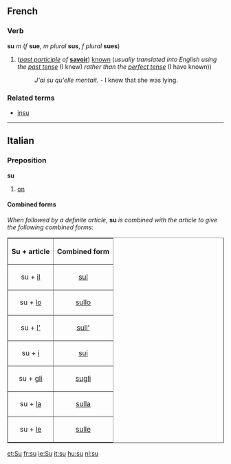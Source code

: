 ==French==
===Verb===
'''su''' ''m'' (''f'' '''sue''', ''m plural'' '''sus''', ''f plural'' '''sues''')

#(''[[past participle]] of'' '''[[savoir]]''') [[known]] (''usually translated into English using the [[past tense]]'' (I knew) ''rather than the [[perfect tense]]'' (I have known))
#:''J'ai su qu'elle mentait.'' - I knew that she was lying.

===Related terms===
*[[insu]]

----
==Italian==
===Preposition===
'''su'''

#[[on]]

====Combined forms====
''When followed by a definite article'', '''su''' ''is combined with the article to give the following combined forms'':

<table border="1" align="center" cellpadding="5">
<tr><th>Su + article<th>Combined form</tr>
<tr><td align="center">su + [[il#Italian|il]]<td align="center">[[sul#Italian|sul]]</tr>
<tr><td align="center">su + [[lo#Italian|lo]]<td align="center">[[sullo]]</tr>
<tr><td align="center">su + [[l'#Italian|l']]<td align="center">[[sull']]</tr>
<tr><td align="center">su + [[i#Italian|i]]<td align="center">[[sui]]</tr>
<tr><td align="center">su + [[gli]]<td align="center">[[sugli]]</tr>
<tr><td align="center">su + [[la#Italian|la]]<td align="center">[[sulla]]</tr>
<tr><td align="center">su + [[le#Italian|le]]<td align="center">[[sulle]]</tr>
</table>

[[et:Su]]
[[fr:su]]
[[ie:Su]]
[[it:su]]
[[hu:su]]
[[nl:su]]